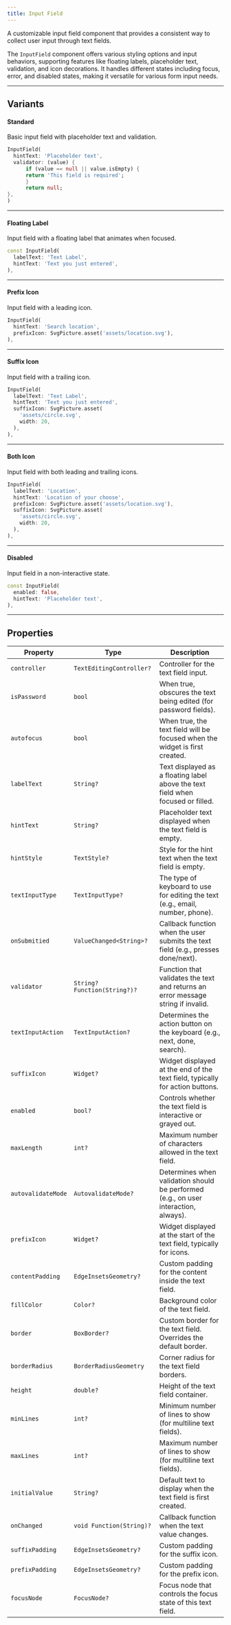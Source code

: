```yaml
---
title: Input Field
---
```



A customizable input field component that provides a consistent way to collect user input through text fields.

The `InputField` component offers various styling options and input behaviors, supporting features like floating labels, placeholder text, validation, and icon decorations. It handles different states including focus, error, and disabled states, making it versatile for various form input needs.

---

## Variants

#### Standard
Basic input field with placeholder text and validation.

<Preview src="input-field?style=standard">

```dart
InputField(
  hintText: 'Placeholder text',
  validator: (value) {
      if (value == null || value.isEmpty) {
      return 'This field is required';
      }
      return null;
},
)
```

</Preview>

---

#### Floating Label
Input field with a floating label that animates when focused.

<Preview src="input-field?style=floatingLabel">

```dart
const InputField(
  labelText: 'Text Label',
  hintText: 'Text you just entered',
),
```

</Preview>

---

#### Prefix Icon
Input field with a leading icon.

<Preview src="input-field?style=prefixIcon">

```dart
InputField(
  hintText: 'Search location',
  prefixIcon: SvgPicture.asset('assets/location.svg'),
),
```

</Preview>

---

#### Suffix Icon
Input field with a trailing icon.

<Preview src="input-field?style=suffixIcon">

```dart
InputField(
  labelText: 'Text Label',
  hintText: 'Text you just entered',
  suffixIcon: SvgPicture.asset(
    'assets/circle.svg',
    width: 20,
  ),
),
```

</Preview>

---

#### Both Icon
Input field with both leading and trailing icons.

<Preview src="input-field?style=bothIcon">

```dart
InputField(
  labelText: 'Location',
  hintText: 'Location of your choose',
  prefixIcon: SvgPicture.asset('assets/location.svg'),
  suffixIcon: SvgPicture.asset(
    'assets/circle.svg',
    width: 20,
  ),
),
```

</Preview>

---

#### Disabled
Input field in a non-interactive state.

<Preview src="input-field?style=disabled">

```dart
const InputField(
  enabled: false,
  hintText: 'Placeholder text',
),
```

</Preview>

---

## Properties

<div class="docs-table">

| Property             | Type                                   | Description                                                                                     |
|----------------------|----------------------------------------|-------------------------------------------------------------------------------------------------|
| `controller`         | `TextEditingController?`               | Controller for the text field input.                                                            |
| `isPassword`         | `bool`                                 | When true, obscures the text being edited (for password fields).                                |
| `autofocus`          | `bool`                                 | When true, the text field will be focused when the widget is first created.                     |
| `labelText`          | `String?`                              | Text displayed as a floating label above the text field when focused or filled.                 |
| `hintText`           | `String?`                              | Placeholder text displayed when the text field is empty.                                        |
| `hintStyle`          | `TextStyle?`                           | Style for the hint text when the text field is empty.                                           |
| `textInputType`      | `TextInputType?`                       | The type of keyboard to use for editing the text (e.g., email, number, phone).                  |
| `onSubmitied`        | `ValueChanged<String>?`                | Callback function when the user submits the text field (e.g., presses done/next).               |
| `validator`          | `String? Function(String?)?`           | Function that validates the text and returns an error message string if invalid.                |
| `textInputAction`    | `TextInputAction?`                     | Determines the action button on the keyboard (e.g., next, done, search).                        |
| `suffixIcon`         | `Widget?`                              | Widget displayed at the end of the text field, typically for action buttons.                    |
| `enabled`            | `bool?`                                | Controls whether the text field is interactive or grayed out.                                   |
| `maxLength`          | `int?`                                 | Maximum number of characters allowed in the text field.                                         |
| `autovalidateMode`   | `AutovalidateMode?`                    | Determines when validation should be performed (e.g., on user interaction, always).             |
| `prefixIcon`         | `Widget?`                              | Widget displayed at the start of the text field, typically for icons.                           |
| `contentPadding`     | `EdgeInsetsGeometry?`                  | Custom padding for the content inside the text field.                                           |
| `fillColor`          | `Color?`                               | Background color of the text field.                                                             |
| `border`             | `BoxBorder?`                           | Custom border for the text field. Overrides the default border.                                 |
| `borderRadius`       | `BorderRadiusGeometry`                 | Corner radius for the text field borders.                                                       |
| `height`             | `double?`                              | Height of the text field container.                                                             |
| `minLines`           | `int?`                                 | Minimum number of lines to show (for multiline text fields).                                    |
| `maxLines`           | `int?`                                 | Maximum number of lines to show (for multiline text fields).                                    |
| `initialValue`       | `String?`                              | Default text to display when the text field is first created.                                   |
| `onChanged`          | `void Function(String)?`               | Callback function when the text value changes.                                                  |
| `suffixPadding`      | `EdgeInsetsGeometry?`                  | Custom padding for the suffix icon.                                                             |
| `prefixPadding`      | `EdgeInsetsGeometry?`                  | Custom padding for the prefix icon.                                                             |
| `focusNode`          | `FocusNode?`                           | Focus node that controls the focus state of this text field.                                    |

</div>
